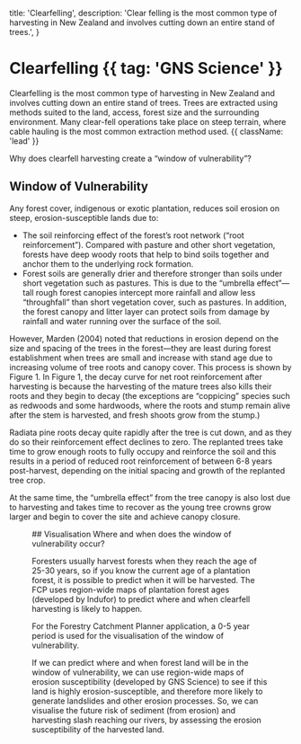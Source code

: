 

  title: 'Clearfelling',
  description:
    'Clear felling is the most common type of harvesting in New Zealand and involves cutting down an entire stand of trees.',
}

# Clearfelling {{ tag: 'GNS Science' }}

Clearfelling is the most common type of harvesting in New Zealand and involves cutting down an entire stand of trees. Trees are extracted using methods suited to the land, access, forest size and the surrounding environment. Many clear-fell operations take place on steep terrain, where cable hauling is the most common extraction method used. {{ className: 'lead' }}

<Note>
    Why does clearfell harvesting create a “window of vulnerability”?
</Note>

## Window of Vulnerability

Any forest cover, indigenous or exotic plantation, reduces soil erosion on steep, erosion-susceptible lands due to: 

- The soil reinforcing effect of the forest’s root network (“root reinforcement”).  Compared with pasture and other short vegetation, forests have deep woody roots that help to bind soils together and anchor them to the underlying rock formation.
- Forest soils are generally drier and therefore stronger than soils under short vegetation such as pastures. This is due to the “umbrella effect”— tall rough forest canopies intercept more rainfall and allow less “throughfall” than short vegetation cover, such as pastures.  In addition, the forest canopy and litter layer can protect soils from damage by rainfall and water running over the surface of the soil.

However, Marden (2004) noted that reductions in erosion depend on the size and spacing of the trees in the forest—they are least during forest establishment when trees are small and increase with stand age due to increasing volume of tree roots and canopy cover.  This process is shown by Figure 1.    In Figure 1, the decay curve for net root reinforcement after harvesting is because the harvesting of the mature trees also kills their roots and they begin to decay (the exceptions are “coppicing” species such as redwoods and some hardwoods, where the roots and stump remain alive after the stem is harvested, and fresh shoots grow from the stump.)

Radiata pine roots decay quite rapidly after the tree is cut down, and as they do so their reinforcement effect declines to zero.   The replanted trees take time to grow enough roots to fully occupy and reinforce the soil and this results in a period of reduced root reinforcement of between 6-8 years post-harvest, depending on the initial spacing and growth of the replanted tree crop.

At the same time, the “umbrella effect” from the tree canopy is also lost due to harvesting and takes time to recover as the young tree crowns grow larger and begin to cover the site and achieve canopy closure.

<Row>
    <Col>
        <Figure src={wov} alt="The window of vulnerability" caption="Figure 1. Typical changes in forest vegetation root strength or root reinforcement after timber harvesting showing the ‘window of vulnerability’, estimated to be in the period 1-6 years after harvesting, but this is species and density dependent. Source: Phillips et al. (2024)." />
    </Col>
    <Col>
    </Col>
</Row>
## Visualisation

<Note>
    Where and when does the window of vulnerability occur?
</Note>

Foresters usually harvest forests when they reach the age of 25-30 years, so if you know the current age of a plantation forest, it is possible to predict when it will be harvested. The FCP uses region-wide maps of plantation forest ages (developed by Indufor) to predict where and when clearfell harvesting is likely to happen. 

<Note>
    For the Forestry Catchment Planner application, a 0-5 year period is used for the visualisation of the window of vulnerability.
</Note>

If we can predict where and when forest land will be in the window of vulnerability, we can use region-wide maps of erosion susceptibility (developed by GNS Science) to see if this land is highly erosion-susceptible, and therefore more likely to generate landslides and other erosion processes. So, we can visualise the future risk of sediment (from erosion) and harvesting slash reaching our rivers, by assessing the erosion susceptibility of the harvested land.
